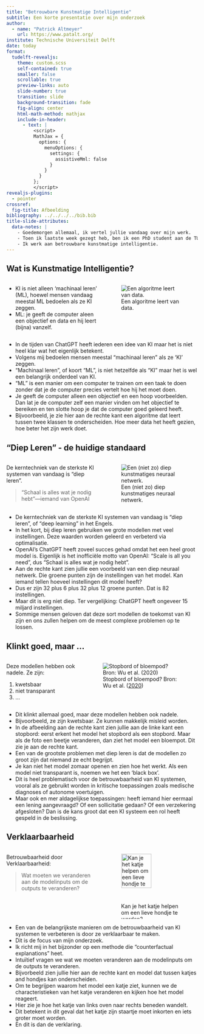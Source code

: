 ```yaml
---
title: "Betrouwbare Kunstmatige Intelligentie"
subtitle: Een korte presentatie over mijn onderzoek
author: 
  - name: "Patrick Altmeyer"
    url: https://www.patalt.org/
institute: Technische Universiteit Delft
date: today
format: 
  tudelft-revealjs:
    theme: custom.scss
    self-contained: true
    smaller: false
    scrollable: true
    preview-links: auto
    slide-number: true
    transition: slide
    background-transition: fade
    fig-align: center
    html-math-method: mathjax
    include-in-header:
      - text: |
          <script>
          MathJax = {
            options: {
              menuOptions: {
                settings: {
                  assistiveMml: false
                }
              }
            }
          };
          </script>
revealjs-plugins:
  - pointer
crossref: 
  fig-title: Afbeelding
bibliography: ../../../../bib.bib
title-slide-attributes: 
  data-notes: |
    - Goedemorgen allemaal, ik vertel jullie vandaag over mijn werk. 
    - Toen ik laatste week gezegt heb, ben ik een PhD student aan de TU Delft.
    - Ik werk aan betrouwbare kunstmatige intelligentie.
---
```


## Wat is Kunstmatige Intelligentie?

::::{.columns}::::
:::{.column width='50%'}
- KI is niet alleen 'machinaal leren' (ML), hoewel mensen vandaag meestal ML bedoelen als ze KI zeggen.
- ML: je geeft de computer aleen een objectief en data en hij leert (bijna) vanzelf.
:::
:::{.column width='50%'}
![Een algoritme leert van data.](/blog/posts/effortsless-bayesian-dl/www/intro.gif)
:::
::::

::: {.notes}
- In de tijden van ChatGPT heeft iederen een idee van KI maar het is niet heel klar wat het eigenlijk betekent. 
- Volgens mij bedoelen mensen meestal "machinaal leren" als ze 'KI' zeggen.
- "Machinaal leren", of koort "ML", is niet hetzelfde als "KI" maar het is wel een belangrijk onderdeel van KI.
- "ML" is een manier om een computer te trainen om een taak te doen zonder dat je de computer precies vertelt hoe hij het moet doen.
- Je geeft de computer alleen een objectief en een hoop voorbeelden. Dan lat je de computer zelf een manier vinden om het objectief te bereiken en ten slotte hoop je dat de computer goed geleerd heeft.
- Bijvoorbeeld, je zie hier aan de rechte kant een algoritme dat leert tussen twee klassen te onderscheiden. Hoe meer data het heeft gezien, hoe beter het zijn werk doet.
:::

## "Diep Leren" - de huidige standaard

::::{.columns}::::
:::{.column width='50%'}
De kerntechniek van de sterkste KI systemen van vandaag is "diep leren".
  
> "Schaal is alles wat je nodig hebt"---iemand van OpenAI
:::
:::{.column width='50%'}
![Een (niet zo) diep kunstmatiges neuraal netwerk.](www/net.png)
:::
::::

::: {.notes}

- De kerntechniek van de sterkste KI systemen van vandaag is "diep leren", of "deep learning" in het Engels.
- In het kort, bij diep leren gebruiken we grote modellen met veel instellingen. Deze waarden worden geleerd en verbeterd via optimalisatie.
- OpenAI's ChatGPT heeft zoveel succes gehad omdat het een heel groot model is. Eigenlijk is het inofficiële motto van OpenAI: "Scale is all you need", dus "Schaal is alles wat je nodig hebt".
- Aan de rechte kant zien jullie een voorbeeld van een diep neuraal netwerk. Die groene punten zijn de instellingen van het model. Kan iemand tellen hoeveel instellingen dit model heeft?
- Dus er zijn 32 plus 6 plus 32 plus 12 groene punten. Dat is 82 instellingen.
- Maar dit is erg niet diep. Ter vergelijking: ChatGPT heeft ongeveer 15 miljard instellingen.
- Sommige mensen geloven dat deze sort modellen de toekomst van KI zijn en ons zullen helpen om de meest complexe problemen op te lossen.

:::

## Klinkt goed, maar ... {.nostretch}

::::{.columns}::::
:::{.column width='40%'}
Deze modellen hebben ook nadele. Ze zijn:

1. kwetsbaar
2. niet transparant
3. ...
:::
:::{.column width='60%'}
![Stopbord of bloempod? Bron: Wu et al. ([2020](https://jwcn-eurasipjournals.springeropen.com/articles/10.1186/s13638-020-01775-5))](/www/images/stop_sign.png){#fig-stop}
:::
::::



::: {.notes}

- Dit klinkt allemaal goed, maar deze modellen hebben ook nadele.
- Bijvoorbeeld, ze zijn kwetsbaar. Ze kunnen makkelijk misleid worden.
- In de afbeelding aan de rechte kant zien jullie aan de linke kant een stopbord: eerst erkent het model het stopbord als een stopbord. Maar als de foto een beetje veranderen, dan ziet het model een bloempot. Dit zie je aan de rechte kant.
- Een van de grootste problemen met diep leren is dat de modellen zo groot zijn dat niemand ze echt begrijpt.
- Je kan niet het model zomaar openen en zien hoe het werkt. Als een model niet transparant is, noemen we het een 'black box'.
- Dit is heel problematisch voor de betrouwbaarheid van KI systemen, vooral als ze gebruikt worden in kritische toepassingen zoals medische diagnoses of autonome voertuigen.
- Maar ook en mer aldagelijkse toepassingen: heeft iemand hier eermaal een lening aangevraagd? Of een sollicitatie gedaan? Of een verzekering afgesloten? Dan is de kans groot dat een KI systeem een rol heeft gespeld in de beslissing.

:::

## Verklaarbaarheid

::::{.columns}::::
:::{.column width='50%'}
Betrouwbaarheid door Verklaarbaarheid:

> Wat moeten we veranderen aan de modelinputs om de outputs te veranderen?
:::
:::{.column width='50%'}
![Kan je het katje helpen om een lieve hondje te worden?](/blog/posts/individual-recourse-for-black-box-models/www/revise.gif){#fig-cat width="70%"}
:::
::::



::: {.notes}

- Een van de belangrijkste manieren om de betrouwbaarheid van KI systemen te verbeteren is door ze verklaarbaar te maken.
- Dit is de focus van mijn onderzoek.
- Ik richt mij in het bijzonder op een methode die "counterfactual explanations" heet.
- Intuïtief vragen we wat we moeten veranderen aan de modelinputs om de outputs te veranderen.
- Bijvorbeeld zien jullie hier aan de rechte kant en model dat tussen katjes and hondjes kan onderscheiden.
- Om te begrijpen waarom het model een katje ziet, kunnen we de characteristieken van het katje veranderen en kijken hoe het model reageert.
- Hier zie je hoe het katje van links oven naar rechts beneden wandelt.
- Dit betekent in dit geval dat het katje zijn staartje moet inkorten en iets groter moet worden.
- En dit is dan de verklaring.

:::